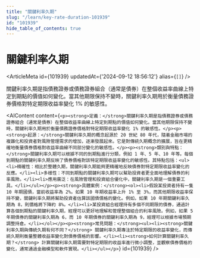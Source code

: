 ```yaml
---
title: "關鍵利率久期"
slug: "/learn/key-rate-duration-101939"
id: "101939"
hide_table_of_contents: true
---
```



# 關鍵利率久期

<ArticleMeta id={101939} updatedAt={'2024-09-12 18:56:12'} alias={`[]`} />
<div className='border-solid border-b border-t-0 my-4 border-[var(--ifm-color-gray-300)]' />

關鍵利率久期是指債務證券或債務證券組合（通常是債券）在整個收益率曲線上特定到期點的價值如何變化。當其他期限保持不變時，關鍵利率久期用於衡量債務證券價格對特定期限收益率變化 1% 的敏感性。

<AIContent content={`<p><strong>定義：</strong>關鍵利率久期是指債務證券或債務證券組合（通常是債券）在整個收益率曲線上特定到期點的價值如何變化。當其他期限保持不變時，關鍵利率久期用於衡量債務證券價格對特定期限收益率變化 1% 的敏感性。</p><p><strong>起源：</strong>關鍵利率久期的概念起源於 20 世紀 80 年代，隨着金融市場的複雜化和投資者對風險管理需求的增加，逐漸發展起來。它是對傳統久期概念的擴展，旨在更精確地衡量債券價格對收益率曲線不同部分變化的敏感性。</p><p><strong>類別與特點：</strong>關鍵利率久期可以根據不同的到期點進行分類，例如 1 年、5 年、10 年等。每個到期點的關鍵利率久期反映了債券價格對該特定期限收益率變化的敏感性。其特點包括：<ul><li>精確性：相比於整體久期，關鍵利率久期能夠更精確地反映債券對特定期限收益率變化的反應。</li><li>多樣性：不同到期點的關鍵利率久期可以幫助投資者更全面地理解債券的利率風險。</li><li>應用廣泛：在風險管理和投資組合優化中，關鍵利率久期是一個重要工具。</li></ul></p><p><strong>具體案例：</strong><ol><li>假設某投資者持有一隻 10 年期國債，當前收益率為 2%。如果 10 年期收益率上升 1% 至 3%，而其他期限收益率保持不變，關鍵利率久期將幫助投資者估算該國債價格的變化。例如，如果 10 年期關鍵利率久期為 8，則價格將下降約 8%。</li><li>某投資組合經理持有多個不同期限的債券，通過計算各個到期點的關鍵利率久期，經理可以更好地理解和管理整個組合的利率風險。例如，如果 5 年期債券的關鍵利率久期為 6，而 10 年期債券的關鍵利率久期為 9，經理可以根據市場預期調整持倉。</li></ol></p><p><strong>常見問題：</strong><ul><li><strong>關鍵利率久期與傳統久期有何不同？</strong> 關鍵利率久期專注於特定期限的收益率變化，而傳統久期則衡量整體收益率變化對債券價格的影響。</li><li><strong>如何計算關鍵利率久期？</strong> 計算關鍵利率久期需要對特定期限的收益率進行微小調整，並觀察債券價格的變化，通常通過金融模型和軟件實現。</li></ul></p>`} id={101939} />
